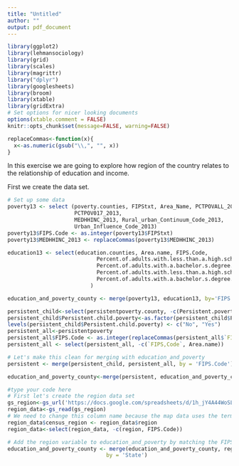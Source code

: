 ```yaml
---
title: "Untitled"
author: ""
output: pdf_document
---
```

```r

library(ggplot2)
library(lehmansociology)
library(grid)
library(scales)
library(magrittr)
library("dplyr")
library(googlesheets)
library(broom)
library(xtable)
library(gridExtra)
# Set options for nicer looking documents
options(xtable.comment = FALSE)
knitr::opts_chunk$set(message=FALSE, warning=FALSE)

```
```r
replaceCommas<-function(x){
  x<-as.numeric(gsub("\\,", "", x))
}

```



In this exercise we are going to explore how region of the country relates to the relationship of education and income.

First we create the data set.

```r
# Set up some data
poverty13 <- select (poverty.counties, FIPStxt, Area_Name, PCTPOVALL_2013,
                     PCTPOV017_2013,
                     MEDHHINC_2013, Rural_urban_Continuum_Code_2013,
                     Urban_Influence_Code_2013)
poverty13$FIPS.Code <- as.integer(poverty13$FIPStxt)
poverty13$MEDHHINC_2013 <- replaceCommas(poverty13$MEDHHINC_2013)

education13 <- select(education.counties, Area.name, FIPS.Code,
                            Percent.of.adults.with.less.than.a.high.school.diploma..2009.2013,
                            Percent.of.adults.with.a.bachelor.s.degree.or.higher..2009.2013,
                            Percent.of.adults.with.less.than.a.high.school.diploma..2000,
                            Percent.of.adults.with.a.bachelor.s.degree.or.higher..2000
                          )

education_and_poverty_county <- merge(poverty13, education13, by='FIPS.Code')

persistent_child<-select(persistentpoverty.county, -c(Persistent.poverty, State, Area.name, Metro.status))
persistent_child$Persistent.child.poverty<-as.factor(persistent_child$Persistent.child.poverty)
levels(persistent_child$Persistent.child.poverty) <- c("No", "Yes")
persistent_all<-persistentpoverty
persistent_all$FIPS.Code <- as.integer(replaceCommas(persistent_all$`FIPS,Code`))
persistent_all <- select(persistent_all, -c(`FIPS,Code`, Area.name))

# Let's make this clean for merging with education_and_poverty
persistent <- merge(persistent_child, persistent_all, by = 'FIPS.Code')

education_and_poverty_county<-merge(persistent, education_and_poverty_county, by = 'FIPS.Code')

```

````r
#type your code here
# First let's create the region data set
gs_region<-gs_url('https://docs.google.com/spreadsheets/d/1h_jY4A44WoSLkrqhwZZ9oJh51N2GybwVvGgEaY3n2gc/pubhtml')
region_data<-gs_read(gs_region)
# We need to change this column name because the map data uses the term region differently.
region_data$census_region <- region_data$region
region_data<-select(region_data, -c(region, FIPS.Code))

````

```r

# Add the region variable to education_and_poverty by matching the FIPS code
education_and_poverty_county <- merge(education_and_poverty_county, region_data, 
                               by = 'State')

```



```r



```

